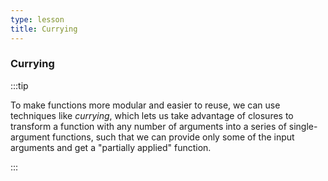 ```yaml
---
type: lesson
title: Currying
---
```



### Currying


:::tip

To make functions more modular and easier to reuse, we can use techniques like _currying_, which lets us take advantage of closures to transform a function with any number of arguments into a series of single-argument functions, such that we can provide only some of the input arguments and get a "partially applied" function.

:::


